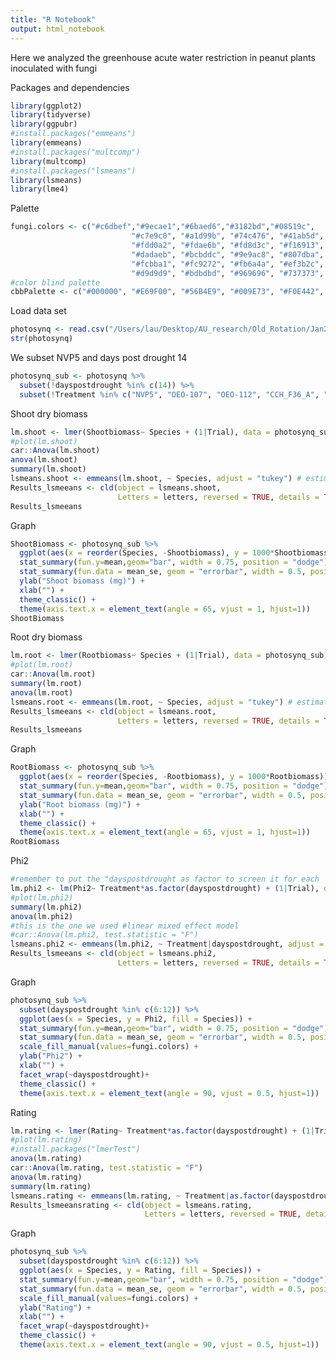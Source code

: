 ```yaml
---
title: "R Notebook"
output: html_notebook
---
```


Here we analyzed the greenhouse acute water restriction in peanut plants inoculated with fungi

Packages and dependencies
```r
library(ggplot2)
library(tidyverse)
library(ggpubr)
#install.packages("emmeans")
library(emmeans)
#install.packages("multcomp")
library(multcomp)
#install.packages("lsmeans")
library(lsmeans)
library(lme4)
```

Palette
```r
fungi.colors <- c("#c6dbef","#9ecae1","#6baed6","#3182bd","#08519c",
                           "#c7e9c0", "#a1d99b", "#74c476", "#41ab5d", "#238b45", "#005a32",
                           "#fdd0a2", "#fdae6b", "#fd8d3c", "#f16913", "#d94801", "#8c2d04",
                           "#dadaeb", "#bcbddc", "#9e9ac8", "#807dba", "#6a51a3", "#4a1486",
                           "#fcbba1", "#fc9272", "#fb6a4a", "#ef3b2c", "#cb181d", "#99000d",
                           "#d9d9d9", "#bdbdbd", "#969696", "#737373", "#525252", "#252525")
#color blind palette
cbbPalette <- c("#000000", "#E69F00", "#56B4E9", "#009E73", "#F0E442", "#0072B2", "#D55E00", "#CC79A7")
```

Load data set
```r
photosynq <- read.csv("/Users/lau/Desktop/AU_research/Old_Rotation/Jan2022/PGPFpeanut/Data/04_AcuteStressGH.csv", na.strings = "NA")
str(photosynq)
```

We subset NVP5 and days post drought 14
```r
photosynq_sub <- photosynq %>%
  subset(!dayspostdrought %in% c(14)) %>%
  subset(!Treatment %in% c("NVP5", "OEO-107", "OEO-112", "CCH_F36_A", "CCH_F36_B", "OEO-F5", "CCH_F36_B", "CCH_F37_B"))
```

Shoot dry biomass
```r
lm.shoot <- lmer(Shootbiomass~ Species + (1|Trial), data = photosynq_sub)
#plot(lm.shoot)
car::Anova(lm.shoot)
anova(lm.shoot)
summary(lm.shoot)
lsmeans.shoot <- emmeans(lm.shoot, ~ Species, adjust = "tukey") # estimate lsmeans
Results_lsmeeans <- cld(object = lsmeans.shoot,
                        Letters = letters, reversed = TRUE, details = TRUE) # contrast with Tukey adjustment
Results_lsmeeans
```
Graph
```r
ShootBiomass <- photosynq_sub %>%
  ggplot(aes(x = reorder(Species, -Shootbiomass), y = 1000*Shootbiomass)) +
  stat_summary(fun.y=mean,geom="bar", width = 0.75, position = "dodge") +
  stat_summary(fun.data = mean_se, geom = "errorbar", width = 0.5, position = "dodge") +
  ylab("Shoot biomass (mg)") +
  xlab("") +
  theme_classic() +
  theme(axis.text.x = element_text(angle = 65, vjust = 1, hjust=1))
ShootBiomass
```

Root dry biomass
```r
lm.root <- lmer(Rootbiomass~ Species + (1|Trial), data = photosynq_sub)
#plot(lm.root)
car::Anova(lm.root)
summary(lm.root)
anova(lm.root)
lsmeans.root <- emmeans(lm.root, ~ Species, adjust = "tukey") # estimate lsmeans
Results_lsmeeans <- cld(object = lsmeans.root,
                        Letters = letters, reversed = TRUE, details = TRUE) # contrast with Tukey ajustment
Results_lsmeeans
```
Graph
```r
RootBiomass <- photosynq_sub %>%
  ggplot(aes(x = reorder(Species, -Rootbiomass), y = 1000*Rootbiomass)) +
  stat_summary(fun.y=mean,geom="bar", width = 0.75, position = "dodge") +
  stat_summary(fun.data = mean_se, geom = "errorbar", width = 0.5, position = "dodge") +
  ylab("Root biomass (mg)") +
  xlab("") +
  theme_classic() +
  theme(axis.text.x = element_text(angle = 65, vjust = 1, hjust=1))
RootBiomass
```


Phi2
```r
#remember to put the "dayspostdrought as factor to screen it for each
lm.phi2 <- lm(Phi2~ Treatment*as.factor(dayspostdrought) + (1|Trial), data = photosynq_sub)
#plot(lm.phi2)
summary(lm.phi2)
anova(lm.phi2)
#this is the one we used #linear mixed effect model
#car::Anova(lm.phi2, test.statistic = "F")
lsmeans.phi2 <- emmeans(lm.phi2, ~ Treatment|dayspostdrought, adjust = "tukey") # estimate lsmeans
Results_lsmeeans <- cld(object = lsmeans.phi2,
                        Letters = letters, reversed = TRUE, details = TRUE) # contrast with Tukey ajustment
```
Graph
```r
photosynq_sub %>%
  subset(dayspostdrought %in% c(6:12)) %>%
  ggplot(aes(x = Species, y = Phi2, fill = Species)) +
  stat_summary(fun.y=mean,geom="bar", width = 0.75, position = "dodge") +
  stat_summary(fun.data = mean_se, geom = "errorbar", width = 0.5, position = "dodge") +
  scale_fill_manual(values=fungi.colors) +
  ylab("Phi2") +
  xlab("") +
  facet_wrap(~dayspostdrought)+
  theme_classic() +
  theme(axis.text.x = element_text(angle = 90, vjust = 0.5, hjust=1))
```

Rating
```r
lm.rating <- lmer(Rating~ Treatment*as.factor(dayspostdrought) + (1|Trial), data = photosynq_sub)
#plot(lm.rating)
#install.packages("lmerTest")
anova(lm.rating)
car::Anova(lm.rating, test.statistic = "F")
anova(lm.rating)
summary(lm.rating)
lsmeans.rating <- emmeans(lm.rating, ~ Treatment|as.factor(dayspostdrought), adjust = "tukey") # estimate lsmeans
Results_lsmeeansrating <- cld(object = lsmeans.rating,
                              Letters = letters, reversed = TRUE, details = TRUE) # contrast with Tukey ajustment
```
Graph
```r
photosynq_sub %>%
  subset(dayspostdrought %in% c(6:12)) %>%
  ggplot(aes(x = Species, y = Rating, fill = Species)) +
  stat_summary(fun.y=mean,geom="bar", width = 0.75, position = "dodge") +
  stat_summary(fun.data = mean_se, geom = "errorbar", width = 0.5, position = "dodge") +
  scale_fill_manual(values=fungi.colors) +
  ylab("Rating") +
  xlab("") +
  facet_wrap(~dayspostdrought)+
  theme_classic() +
  theme(axis.text.x = element_text(angle = 90, vjust = 0.5, hjust=1))
```



